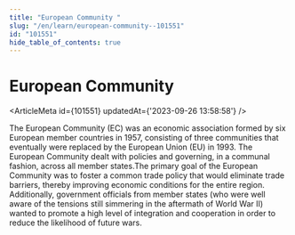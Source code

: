 ```yaml
---
title: "European Community "
slug: "/en/learn/european-community--101551"
id: "101551"
hide_table_of_contents: true
---
```



# European Community 

<ArticleMeta id={101551} updatedAt={'2023-09-26 13:58:58'} />
<div className='border-solid border-b border-t-0 my-4 border-[var(--ifm-color-gray-300)]' />

The European Community (EC) was an economic association formed by six European member countries in 1957, consisting of three communities that eventually were replaced by the European Union (EU) in 1993. The European Community dealt with policies and governing, in a communal fashion, across all member states.The primary goal of the European Community was to foster a common trade policy that would eliminate trade barriers, thereby improving economic conditions for the entire region. Additionally, government officials from member states (who were well aware of the tensions still simmering in the aftermath of World War II) wanted to promote a high level of integration and cooperation in order to reduce the likelihood of future wars.
